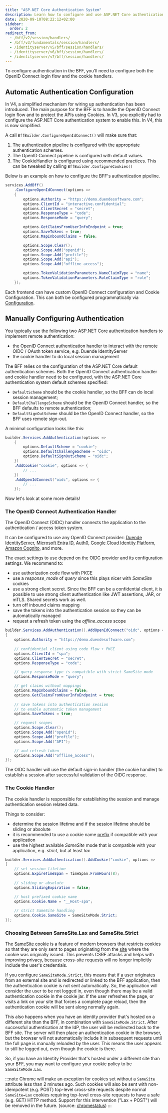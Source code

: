 ```yaml
---
title: "ASP.NET Core Authentication System"
description: Learn how to configure and use ASP.NET Core authentication handlers for OpenID Connect and cookie-based session management in BFF applications
date: 2020-09-10T08:22:12+02:00
sidebar:
  order: 2
redirect_from:
  - /bff/v2/session/handlers/
  - /bff/v3/fundamentals/session/handlers/
  - /identityserver/v5/bff/session/handlers/
  - /identityserver/v6/bff/session/handlers/
  - /identityserver/v7/bff/session/handlers/
---
```


To configure authentication in the BFF, you'll need to configure both the OpenID Connect 
login flow and the cookie handlers. 

## Automatic Authentication Configuration <Badge text="V4" />

In V4, a simplified mechanism for wiring up authentication has been introduced. The main purpose for the BFF
is to handle the OpenID Connect login flow and to protect the APIs using Cookies. In V3, you explicitly had 
to configure the ASP.NET Core authentication system to enable this. In V4, this is now simplified.

A call `BffBuilder.ConfigureOpenIdConnect()` will make sure that:
1. The authentication pipeline is configured with the appropriate authentication schemes. 
2. The OpenID Connect pipeline is configured with default values. 
3. The CookieHandler is configured using recommended practices. This can be tweaked by calling `BffBuilder.ConfigureCookies()`

Below is an example on how to configure the BFF's authentication pipeline. 

```csharp
services.AddBff()
    .ConfigureOpenIdConnect(options =>
    {
        options.Authority = "https://demo.duendesoftware.com";
        options.ClientId = "interactive.confidential";
        options.ClientSecret = "secret";
        options.ResponseType = "code";
        options.ResponseMode = "query";

        options.GetClaimsFromUserInfoEndpoint = true;
        options.SaveTokens = true;
        options.MapInboundClaims = false;

        options.Scope.Clear();
        options.Scope.Add("openid");
        options.Scope.Add("profile");
        options.Scope.Add("api");
        options.Scope.Add("offline_access");

        options.TokenValidationParameters.NameClaimType = "name";
        options.TokenValidationParameters.RoleClaimType = "role";
    });
```

Each frontend can have custom OpenID Connect configuration and Cookie Configuration. This can both be configured programmatically 
via [Configuration](/bff/fundamentals/multi-frontend/configuration.mdx). 


## Manually Configuring Authentication


You typically use the following two ASP.NET Core authentication handlers to implement remote authentication:

* the OpenID Connect authentication handler to interact with the remote OIDC / OAuth token service, e.g. Duende IdentityServer
* the cookie handler to do local session management

The BFF relies on the configuration of the ASP.NET Core default authentication schemes. Both the OpenID Connect authentication
handler and cookie handler need to be configured, with the ASP.NET Core authentication system default schemes specified:

* `DefaultScheme` should be the cookie handler, so the BFF can do local session management;
* `DefaultChallengeScheme` should be the OpenID Connect handler, so the BFF defaults to remote authentication;
* `DefaultSignOutScheme` should be the OpenID Connect handler, so the BFF uses remote sign-out.

A minimal configuration looks like this:

```csharp
builder.Services.AddAuthentication(options =>
    {
        options.DefaultScheme = "cookie";
        options.DefaultChallengeScheme = "oidc";
        options.DefaultSignOutScheme = "oidc";
    })
    .AddCookie("cookie", options => {
        // ... 
    })
    .AddOpenIdConnect("oidc", options => {
        // ... 
    });
```

Now let's look at some more details!

### The OpenID Connect Authentication Handler

The OpenID Connect (OIDC) handler connects the application to the authentication / access token system.

It can be configured to use any OpenID Connect provider: [Duende IdentityServer](https://duendesoftware.com/products/identityserver/),
[Microsoft Entra ID](https://www.microsoft.com/en-us/security/business/identity-access/microsoft-entra-id), [Auth0](https://auth0.com/),
[Google Cloud Identity Platform](https://cloud.google.com/identity-platform), [Amazon Cognito](https://aws.amazon.com/cognito/), and more.

The exact settings to use depend on the OIDC provider and its configuration settings. We recommend to:

* use authorization code flow with PKCE
* use a *response_mode* of *query* since this plays nicer with *SameSite* cookies
* use a strong client secret. Since the BFF can be a confidential client, it is possible to use strong client authentication like JWT assertions, JAR, or mTLS. Shared secrets work as well.
* turn off inbound claims mapping
* save the tokens into the authentication session so they can be automatically managed
* request a refresh token using the *offline_access* scope

```csharp
builder.Services.AddAuthentication().AddOpenIdConnect("oidc", options =>
{
    options.Authority = "https://demo.duendesoftware.com";
    
    // confidential client using code flow + PKCE
    options.ClientId = "spa";
    options.ClientSecret = "secret";
    options.ResponseType = "code";

    // query response type is compatible with strict SameSite mode
    options.ResponseMode = "query";

    // get claims without mappings
    options.MapInboundClaims = false;
    options.GetClaimsFromUserInfoEndpoint = true;
    
    // save tokens into authentication session
    // to enable automatic token management
    options.SaveTokens = true;

    // request scopes
    options.Scope.Clear();
    options.Scope.Add("openid");
    options.Scope.Add("profile");
    options.Scope.Add("API");

    // and refresh token
    options.Scope.Add("offline_access");
});
```
The OIDC handler will use the default sign-in handler (the cookie handler) to establish a session after successful validation of the OIDC response.

### The Cookie Handler

The cookie handler is responsible for establishing the session and manage authentication session related data.

Things to consider:

* determine the session lifetime and if the session lifetime should be sliding or absolute
* it is recommended to use a cookie name [prefix](https://tools.ietf.org/html/draft-ietf-httpbis-rfc6265bis-07#section-4.1.3) if compatible with your application
* use the highest available *SameSite* mode that is compatible with your application, e.g. *strict*, but at least *lax*

```csharp
builder.Services.AddAuthentication().AddCookie("cookie", options =>
{
    // set session lifetime
    options.ExpireTimeSpan = TimeSpan.FromHours(8);
    
    // sliding or absolute
    options.SlidingExpiration = false;

    // host prefixed cookie name
    options.Cookie.Name = "__Host-spa";
    
    // strict SameSite handling
    options.Cookie.SameSite = SameSiteMode.Strict;
});
```

### Choosing Between SameSite.Lax and SameSite.Strict

The [SameSite cookie](https://developer.mozilla.org/en-US/docs/Web/HTTP/Headers/Set-Cookie#samesitesamesite-value) is a feature of modern browsers that restricts cookies so that they are only sent to pages originating from the [site](https://developer.mozilla.org/en-US/docs/Glossary/Site) where the cookie was originally issued. This prevents CSRF attacks and helps with improving privacy, because cross-site requests will no longer implicitly include the user's credentials.

If you configure `SameSiteMode.Strict`, this means that if a user originates from an external site and is redirected or linked to the BFF application, then the authentication cookie is not sent automatically. So, the application will consider the user to be not logged in, even though there may be a valid authentication cookie in the cookie jar. If the user refreshes the page, or visits a link on your site that forces a complete page reload, then the authentication cookie will be sent along normally again.

This also happens when you have an identity provider that's hosted on a different site than the BFF, in combination with `SameSiteMode.Strict`. After successful authentication at the IdP, the user will be redirected back to the BFF site. The server will then place an authentication cookie in the browser, but the browser will not automatically include it in subsequent requests until the full page is manually reloaded by the user. This means the user appears to still be logged out, even though the cookie is there.

So, if you have an Identity Provider that's hosted under a different site than your BFF, you may want to configure your cookie policy to be `SameSiteMode.Lax`.

:::note
Chrome will make an exception for cookies set without a `SameSite` attribute less than 2 minutes ago. Such cookies will also be sent with non-idempotent (e.g. POST) top-level cross-site requests despite normal `SameSite=Lax` cookies requiring top-level cross-site requests to have a safe (e.g. GET) HTTP method. Support for this intervention ("Lax + POST") will be removed in the future. (source: [chromestatus](https://chromestatus.com/feature/5088147346030592))
:::
